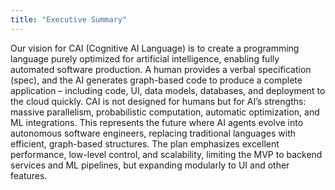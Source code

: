 ```yaml
---
title: "Executive Summary"
---
```


Our vision for CAI (Cognitive AI Language) is to create a programming language purely optimized for artificial intelligence, enabling fully automated software production. A human provides a verbal specification (spec), and the AI generates graph-based code to produce a complete application – including code, UI, data models, databases, and deployment to the cloud quickly. CAI is not designed for humans but for AI's strengths: massive parallelism, probabilistic computation, automatic optimization, and ML integrations. This represents the future where AI agents evolve into autonomous software engineers, replacing traditional languages with efficient, graph-based structures. The plan emphasizes excellent performance, low-level control, and scalability, limiting the MVP to backend services and ML pipelines, but expanding modularly to UI and other features.
